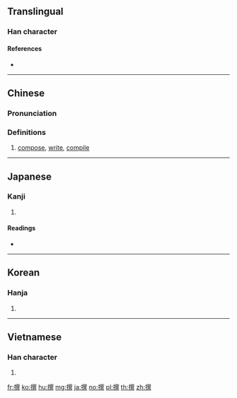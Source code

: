 ==Translingual==

===Han character===
{{Han char|rn=64|rad=手|as=12|sn=15|four=57081|canj=QRUC|ids=⿰扌巽}}

====References====
* {{Han ref|kx=0456.230|dkj=12753|dj=0805.160|hdz=31964.030|uh=64B0|ud=25776|bh=BCB6|bd=48310}}

----

==Chinese==
{{zh-forms}}

===Pronunciation===
{{zh-pron
|m=zhuàn
|c=zaan6,syun2,zaan3
|mc=y
|oc=y
|ma=
|cat=n
}}

===Definitions===
# [[compose]], [[write]], [[compile]]

----

==Japanese==

===Kanji===
{{ja-kanji|grade=|rs=手12}}

# {{defn|lang=ja|sort=手12}}

====Readings====
* {{ja-readings|goon=[[せん]] (sen), [[ぜん]] (zen)|kanon=[[さん]] (san), [[せん]] (sen)|kanyoon=[[せん]] (sen)|kun=[[えらぶ]] (erabu)}}

----

==Korean==

===Hanja===
{{ko-hanja|hangeul=[[찬]], [[천]]|eumhun=|rv=chan, cheon|mr=ch'an, ch'ŏn|y=chan, chen}}

# {{defn|lang=ko|sort=手12}}

----

==Vietnamese==

===Han character===
{{vi-hantu|[[soạn]], [[chọn]], [[chộn]], [[dọn]], [[dốn]], [[rộn]], [[soảng]], [[soạng]]|rs=手12}}

# {{defn|lang=vi}}

[[fr:撰]]
[[ko:撰]]
[[hu:撰]]
[[mg:撰]]
[[ja:撰]]
[[no:撰]]
[[pl:撰]]
[[th:撰]]
[[zh:撰]]